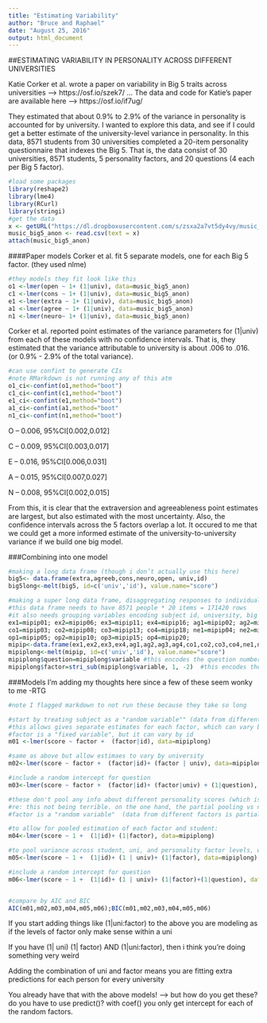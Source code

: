 ```yaml
---
title: "Estimating Variability"
author: "Bruce and Raphael"
date: "August 25, 2016"
output: html_document
---
```

##ESTIMATING VARIABILITY IN PERSONALITY ACROSS DIFFERENT UNIVERSITIES

Katie Corker et al. wrote a paper on variability in Big 5 traits across universities —> https://osf.io/szek7/
...
The data and code for Katie’s paper are available here —> https://osf.io/if7ug/

They estimated that about 0.9% to 2.9% of the variance in personality is accounted for by university.
I wanted to explore this data, and see if I could get a better estimate of the university-level variance in personality. 
In this data, 8571 students from 30 universities completed a 20-item personality questionnaire that indexes the Big 5.
That is, the data consist of 30 universities, 8571 students, 5 personality factors, and 20 questions (4 each per Big 5 factor).



```r
#load some packages
library(reshape2)
library(lme4)
library(RCurl)
library(stringi)
#get the data
x <- getURL("https://dl.dropboxusercontent.com/s/zsxa2a7vt5dy4vy/music_big5_anon.csv?dl=0", ssl.verifypeer = FALSE)
music_big5_anon <- read.csv(text = x)
attach(music_big5_anon)
```

####Paper models
Corker et al. fit 5 separate models, one for each Big 5 factor.  (they used nlme) 

```r
#they models they fit look like this 
o1 <-lmer(open ~ 1+ (1|univ), data=music_big5_anon) 
c1 <-lmer(cons ~ 1+ (1|univ), data=music_big5_anon) 
e1 <-lmer(extra ~ 1+ (1|univ), data=music_big5_anon) 
a1 <-lmer(agree ~ 1+ (1|univ), data=music_big5_anon) 
n1 <-lmer(neuro~ 1+ (1|univ), data=music_big5_anon) 
```

Corker et al. reported point estimates of the variance parameters for (1|univ) from each of these models with no confidence intervals.
That is, they estimated that the variance attributable to university is about .006 to .016. (or 0.9% - 2.9% of the total variance). 

```r
#can use confint to generate CIs
#note RMarkdown is not running any of this atm
o1_ci<-confint(o1,method="boot") 
c1_ci<-confint(c1,method="boot")
e1_ci<-confint(e1,method="boot")
a1_ci<-confint(a1,method="boot"
n1_ci<-confint(n1,method="boot") 
```

O -- 0.006, 95%CI[0.002,0.012]

C -- 0.009, 95%CI[0.003,0.017]

E -- 0.016, 95%CI[0.006,0.031]

A -- 0.015, 95%CI[0.007,0.027]

N -- 0.008, 95%CI[0.002,0.015]

From this, it is clear that the extraversion and agreeableness point estimates are largest, but also estimated with the most uncertainty.
Also, the confidence intervals across the 5 factors overlap a lot.
It occured to me that we could get a more informed estimate of the university-to-university variance if we build one big model.

###Combining into one model

```r
#making a long data frame (though i don’t actually use this here)
big5<- data.frame(extra,agreeb,cons,neuro,open, univ,id)
big5long<-melt(big5, id=c('univ','id'), value.name="score")

#making a super long data frame, disaggregating responses to individual questions on the personality questionnaire
#this data frame needs to have 8571 people * 20 items = 171420 rows
#it also needs grouping variables encoding subject id, university, big 5 factor, and question number
ex1=mipip01; ex2=mipip06; ex3=mipip11; ex4=mipip16; ag1=mipip02; ag2=mipip07; ag3=mipip12; ag4=mipip17; 
co1=mipip03; co2=mipip08; co3=mipip13; co4=mipip18; ne1=mipip04; ne2=mipip09; ne3=mipip14; ne4=mipip19; 
op1=mipip05; op2=mipip10; op3=mipip15; op4=mipip20;
mipip<-data.frame(ex1,ex2,ex3,ex4,ag1,ag2,ag3,ag4,co1,co2,co3,co4,ne1,ne2,ne3,ne4,op1,op2,op3,op4, univ,id)
mipiplong<-melt(mipip, id=c('univ','id'), value.name="score")
mipiplong$question=mipiplong$variable #this encodes the question number variable, with 20 levels
mipiplong$factor=stri_sub(mipiplong$variable, 1, -2)  #this encodes the big5 factor variable, with 5 levels
```

###Models
I'm adding my thoughts here since a few of these seem wonky to me -RTG

```r
#note I flagged markdown to not run these because they take so long

#start by treating subject as a "random variable"" (data from different subs is partially pooled)
#this allows gives separate estimates for each factor, which can vary by sub
#factor is a "fixed variable", but it can vary by id
m01 <-lmer(score ~ factor +  (factor|id), data=mipiplong)

#same as above but allow estimaes to vary by university 
m02<-lmer(score ~ factor +  (factor|id)+ (factor | univ), data=mipiplong)

#include a random intercept for question
m03<-lmer(score ~ factor +  (factor|id)+ (factor|univ) + (1|question), data=mipiplong)

#these don't pool any info about different personality scores (which is probably not terrible). factor is kind of a "random" (as opposed to mixed) grouping variable here
#re: this not being terrible. on the one hand, the partial pooling vs no pooling of the OCEAN factors is no big deal for the OCEAN means in that they barely get shrunk towards their common average. however, it seems to matter more for the variance estimate in that we get a single variance estimate with a narrower CI (for the overall intercept), as opposed to five separate variance estimates with wider CIs (for each factor's coef)
#factor is a "random variable"  (data from different factors is partially pooled)

#to allow for pooled estimation of each factor and student:
m04<-lmer(score ~ 1 +  (1|id)+ (1|factor), data=mipiplong)

#to pool variance across student, uni, and personality factor levels, we would do this:
m05<-lmer(score ~ 1 +  (1|id)+ (1 | univ)+ (1|factor), data=mipiplong)

#include a random intercept for question
m06<-lmer(score ~ 1 +  (1|id)+ (1 | univ)+ (1|factor)+(1|question), data=mipiplong)


#compare by AIC and BIC
AIC(m01,m02,m03,m04,m05,m06);BIC(m01,m02,m03,m04,m05,m06)

```

If you start adding things like (1|uni:factor) to the above you are modeling as if the levels of factor only make sense within a uni

If you have (1| uni) (1| factor) AND (1|uni:factor), then i think you're doing something very weird

Adding the combination of uni and factor means you are fitting extra predictions for each person for every university

You already have that with the above models!
--> but how do you get these? do you have to use predict()? with coef() you only get intercept for each of the random factors. 



